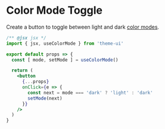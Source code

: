 
# Color Mode Toggle

Create a button to toggle between light and dark [color modes](/color-modes).

```jsx
/** @jsx jsx */
import { jsx, useColorMode } from 'theme-ui'

export default props => {
  const [ mode, setMode ] = useColorMode()

  return (
    <button
      {...props}
      onClick={e => {
        const next = mode === 'dark' ? 'light' : 'dark'
        setMode(next)
      }}
    />
  )
}
```
